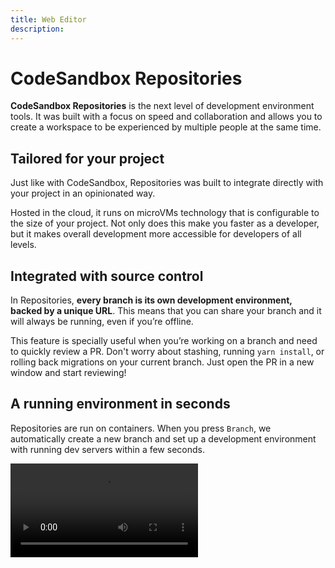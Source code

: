 ```yaml
---
title: Web Editor
description:
---
```



# CodeSandbox Repositories

**CodeSandbox Repositories** is the next level of development environment tools. It was built with a focus on speed and collaboration and allows you to create a workspace to be experienced by multiple people at the same time. 


## Tailored for your project

Just like with CodeSandbox, Repositories was built to integrate directly with your project in an opinionated way.  

Hosted in the cloud, it runs on microVMs technology that is configurable to the size of your project. Not only does this make you faster as a developer, but it makes overall development more accessible for developers of all levels.


## Integrated with source control

In Repositories, **every branch is its own development environment, backed by a unique URL**. This means that you can share your branch and it will always be running, even if you’re offline.

This feature is specially useful when you’re working on a branch and need to quickly review a PR. Don't worry about stashing, running `yarn install`, or rolling back migrations on your current branch. Just open the PR in a new window and start reviewing!

## A running environment in seconds

Repositories are run on containers. When you press `Branch`, we automatically create a new branch and set up a development environment with running dev servers within a few seconds.

<Video src="../../introduction-gitflow.mp4" />

If you are looking at someone’s PR and want to quickly test a suggestion, simply click `Branch`, write the code and share a link to your changes. If you’re happy with the changes, merge that
into the existing PR. All of this in under a minute.

## Works with VS Code

Open any branch directly in your local VS Code and use all the extensions and keybindings that you’ve already configured. On top of this, all editors can collaborate seamlessly, so your team members can follow your steps on VS Code without leaving the Web Editor.

<Video src="../../introduction-vscode.mp4" />

## Develop on the go with an iOS native app

Pick up where you left off or develop from scratch from an iPad or iPhone with all the functionalities that you would expect from a development environment.

<Video src="../../introduction-ios.mp4" />
